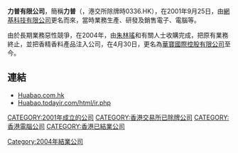 '''力普有限公司'''，簡稱'''力普'''（'''{{lang-en|LEAPTEK LIMITED}}'''，港交所除牌時0336.HK），在2001年9月25日，由[[網基科技有限公司|網基科技有限公司]]更名而來，當時業務生產、研發及銷售電子、電腦等。

由於長期業務惡性競爭，在2004年，由[[朱林瑤|朱林瑤]]和有關人士收購完成，把原有業務終止，並把香精香料產品注入公司，在4月30日，更名為[[華寶國際控股有限公司|華寶國際控股有限公司]]至今。

==連結==
*[http://www.huabao.com.hk Huabao.com.hk]{{Wayback|url=http://www.huabao.com.hk/ |date=20200227181139 }}
*[https://web.archive.org/web/20111216202009/http://huabao.todayir.com/html/ir.php Huabao.todayir.com/html/ir.php]

[[Category:2004年結業公司|Category:2004年結業公司]]
[[CATEGORY:2001年成立的公司|CATEGORY:2001年成立的公司]]
[[CATEGORY:香港交易所已除牌公司|CATEGORY:香港交易所已除牌公司]]
[[CATEGORY:香港電腦公司|CATEGORY:香港電腦公司]]
[[CATEGORY:香港已結業公司|CATEGORY:香港已結業公司]]